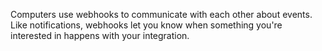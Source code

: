 Computers use webhooks to communicate with each other about events.
Like notifications, webhooks let you know when something you're interested in happens with your integration.

